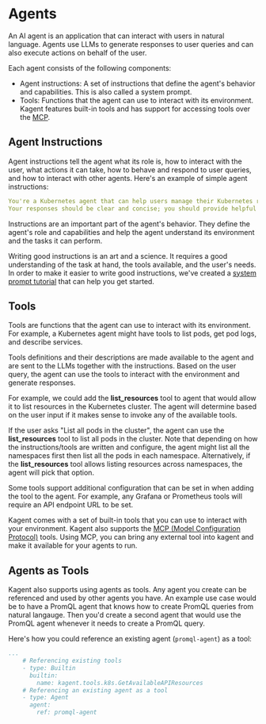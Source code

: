 # Agents

An AI agent is an application that can interact with users in natural language. Agents use LLMs to generate responses to user queries and can also execute actions on behalf of the user.

Each agent consists of the following components:

- Agent instructions: A set of instructions that define the agent's behavior and capabilities. This is also called a system prompt.
- Tools: Functions that the agent can use to interact with its environment. Kagent features built-in tools and has support for accessing tools over the [MCP](https://github.com/modelcontextprotocol).

## Agent Instructions

Agent instructions tell the agent what its role is, how to interact with the user, what actions it can take, how to behave and respond to user queries, and how to interact with other agents. Here's an example of simple agent instructions:

```yaml
You're a Kubernetes agent that can help users manage their Kubernetes resources.
Your responses should be clear and concise; you should provide helpful information and guidance to users.
```

Instructions are an important part of the agent's behavior. They define the agent's role and capabilities and help the agent understand its environment and the tasks it can perform.

Writing good instructions is an art and a science. It requires a good understanding of the task at hand, the tools available, and the user's needs. In order to make it easier to write good instructions, we've created a [system prompt tutorial](/docs/getting-started/system-prompts) that can help you get started.

## Tools

Tools are functions that the agent can use to interact with its environment. For example, a Kubernetes agent might have tools to list pods, get pod logs, and describe services.

Tools definitions and their descriptions are made available to the agent and are sent to the LLMs together with the instructions. Based on the user query, the agent can use the tools to interact with the environment and generate responses.

For example, we could add the **list_resources** tool to agent that would allow it to list resources in the Kubernetes cluster. The agent will determine based on the user input if it makes sense to invoke any of the available tools.

If the user asks "List all pods in the cluster", the agent can use the **list_resources** tool to list all pods in the cluster. Note that depending on how the instructions/tools are written and configure, the agent might list all the namespaces first then list all the pods in each namespace. Alternatively, if the **list_resources** tool allows listing resources across namespaces, the agent will pick that option.

Some tools support additional configuration that can be set in when adding the tool to the agent. For example, any Grafana or Prometheus tools will require an API endpoint URL to be set.

Kagent comes with a set of built-in tools that you can use to interact with your environment. Kagent also supports the [MCP (Model Configuration Protocol)](https://modelcontextprotocol.io/introduction) tools. Using MCP, you can bring any external tool into kagent and make it available for your agents to run.

## Agents as Tools

Kagent also supports using agents as tools. Any agent you create can be referenced and used by other agents you have. An example use case would be to have a PromQL agent that knows how to create PromQL queries from natural langauge. Then you'd create a second agent that would use the PromQL agent whenever it needs to create a PromQL query.

Here's how you could reference an existing agent (`promql-agent`) as a tool:

```yaml
...
    # Referencing existing tools
    - type: Builtin
      builtin:
        name: kagent.tools.k8s.GetAvailableAPIResources
    # Referencing an existing agent as a tool
    - type: Agent
      agent:
        ref: promql-agent
```